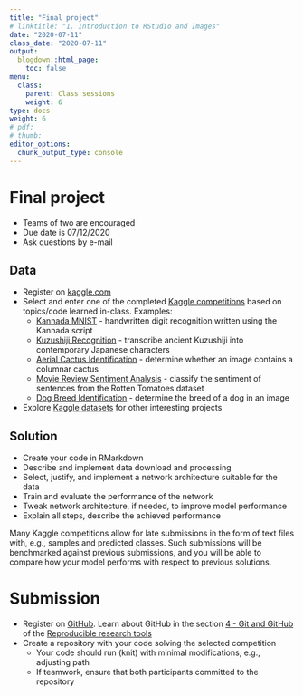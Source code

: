 ```yaml
---
title: "Final project"
# linktitle: "1. Introduction to RStudio and Images"
date: "2020-07-11"
class_date: "2020-07-11"
output:
  blogdown::html_page:
    toc: false
menu:
  class:
    parent: Class sessions
    weight: 6
type: docs
weight: 6
# pdf: 
# thumb: 
editor_options: 
  chunk_output_type: console
---
```


# Final project

- Teams of two are encouraged
- Due date is 07/12/2020
- Ask questions by e-mail

## Data

- Register on [kaggle.com](https://www.kaggle.com/)
- Select and enter one of the completed [Kaggle competitions](https://www.kaggle.com/competitions) based on topics/code learned in-class.  Examples:
    - [Kannada MNIST](https://www.kaggle.com/c/Kannada-MNIST) - handwritten digit recognition written using the Kannada script
    - [Kuzushiji Recognition](https://www.kaggle.com/c/kuzushiji-recognition) - transcribe ancient Kuzushiji into contemporary Japanese characters
    - [Aerial Cactus Identification](https://www.kaggle.com/c/aerial-cactus-identification) - determine whether an image contains a columnar cactus
    - [Movie Review Sentiment Analysis](https://www.kaggle.com/c/movie-review-sentiment-analysis-kernels-only) - classify the sentiment of sentences from the Rotten Tomatoes dataset
    - [Dog Breed Identification](https://www.kaggle.com/c/dog-breed-identification) - determine the breed of a dog in an image

- Explore [Kaggle datasets](https://www.kaggle.com/datasets) for other interesting projects

## Solution

- Create your code in RMarkdown
- Describe and implement data download and processing
- Select, justify, and implement a network architecture suitable for the data
- Train and evaluate the performance of the network
- Tweak network architecture, if needed, to improve model performance
- Explain all steps, describe the achieved performance

Many Kaggle competitions allow for late submissions in the form of text files with, e.g., samples and predicted classes. Such submissions will be benchmarked against previous submissions, and you will be able to compare how your model performs with respect to previous solutions.

# Submission

- Register on [GitHub](https://github.com/). Learn about GitHub in the section [4 - Git and GitHub](https://mdozmorov.github.io/BIOS691.2018/syllabus/) of the [Reproducible research tools](https://mdozmorov.github.io/BIOS691.2018/)
- Create a repository with your code solving the selected competition
    - Your code should run (knit) with minimal modifications, e.g., adjusting path
    - If teamwork, ensure that both participants committed to the repository
    